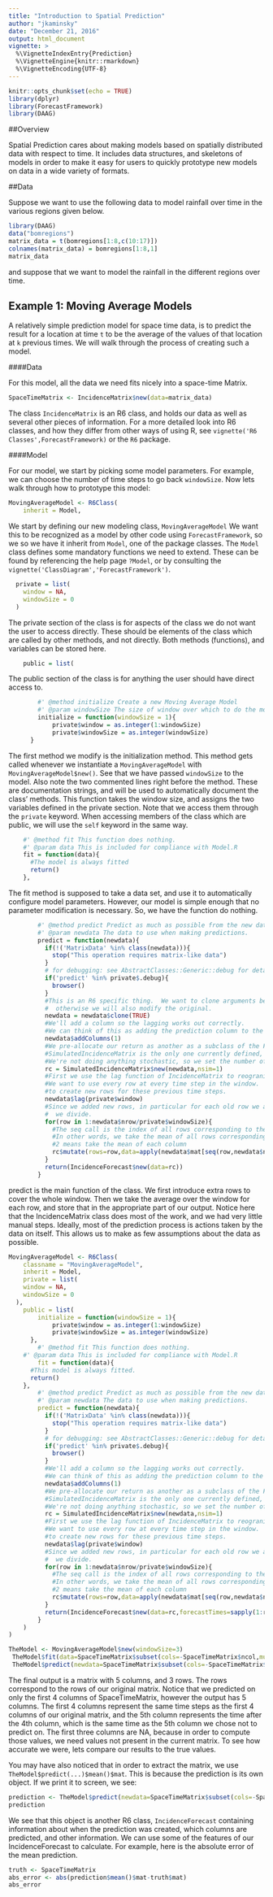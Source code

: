 ```yaml
---
title: "Introduction to Spatial Prediction"
author: "jkaminsky"
date: "December 21, 2016"
output: html_document
vignette: >
  %\VignetteIndexEntry{Prediction}
  %\VignetteEngine{knitr::rmarkdown}
  %\VignetteEncoding{UTF-8}
---
```


```r
knitr::opts_chunk$set(echo = TRUE)
library(dplyr)
library(ForecastFramework)
library(DAAG)
```
##Overview

Spatial Prediction cares about making models based on spatially distributed data with respect to time.  It includes data structures, and skeletons of models in order to make it easy for users to quickly prototype new models on data in a wide variety of formats.

##Data

Suppose we want to use the following data to model rainfall over time in the various regions given below.

```r
library(DAAG)
data("bomregions")
matrix_data = t(bomregions[1:8,c(10:17)])
colnames(matrix_data) = bomregions[1:8,1]
matrix_data
```

and suppose that we want to model the rainfall in the different regions over time.

## Example 1: Moving Average Models

A relatively simple prediction model for space time data, is to predict the result for a location at time ```t``` to be the average of the values of that location at ```k``` previous times.  We will walk through the process of creating such a model.

####Data

For this model, all the data we need fits nicely into a space-time Matrix.
```r
SpaceTimeMatrix <- IncidenceMatrix$new(data=matrix_data)
```
The class ```IncidenceMatrix``` is an R6 class, and holds our data as well as several other pieces of information.  For a more detailed look into R6 classes, and how they differ from other ways of using R, see `vignette('R6 Classes',ForecastFramework)` or the `R6` package.  

####Model

For our model, we start by picking some model parameters.  For example, we can choose the number of time steps to go back ```windowSize```.  Now lets walk through how to prototype this model:

```r
MovingAverageModel <- R6Class(
	inherit = Model,
```
We start by defining our new modeling class, ```MovingAverageModel```  We want this to be recognized as a model by other code using ```ForecastFramework```, so we  so we have it inherit from ```Model```, one of the package classes.  The ```Model``` class defines some mandatory functions we need to extend.  These can be found by referencing the help page ```?Model```, or by consulting the ```vignette('ClassDiagram','ForecastFramework')```.
```r
  private = list(
    window = NA,
    windowSize = 0
  )
```
  The private section of the class is for aspects of the class we do not want the user to access directly.  These should be elements of the class which are called by other methods, and not directly.  Both methods (functions), and variables can be stored here.
```r
	public = list(
```
The public section of the class is for anything the user should have direct access to.
```r
		#' @method initialize Create a new Moving Average Model
		#' @param windowSize The size of window over which to do the moving average
		initialize = function(windowSize = 1){
			private$window = as.integer(1:windowSize)
			private$windowSize = as.integer(windowSize)
	  }
```
The first method we modify is the initialization method.  This method gets called whenever we instantiate a ```MovingAverageModel``` with ```MovingAverageModel$new()```.  See that we have passed ```windowSize``` to the model.  Also note the two commented lines right before the method.  These are documentation strings, and will be used to automatically document the class' methods.  This function takes the window size, and assigns the two variables defined in the private section.  Note that we access them through the `private` keyword.  When accessing members of the class which are public, we will use the `self` keyword in the same way.
```r
    #' @method fit This function does nothing.
    #' @param data This is included for compliance with Model.R
    fit = function(data){
      #The model is always fitted
      return()
    },
```
The fit method is supposed to take a data set, and use it to automatically configure model parameters.  However, our model is simple enough that no parameter modification is necessary.  So, we have the function do nothing.
```r
		#' @method predict Predict as much as possible from the new data
		#' @param newdata The data to use when making predictions.
		predict = function(newdata){
		  if(!('MatrixData' %in% class(newdata))){
		    stop("This operation requires matrix-like data")
		  }
		  # for debugging: see AbstractClasses::Generic::debug for details.
		  if('predict' %in% private$.debug){
		    browser()
		  }
		  #This is an R6 specific thing.  We want to clone arguments before we use them, because
		  #  otherwise we will also modify the original.
		  newdata = newdata$clone(TRUE)
		  #We'll add a column so the lagging works out correctly.
		  #We can think of this as adding the prediction column to the data.
		  newdata$addColumns(1)
		  #We pre-allocate our return as another as a subclass of the Forecast class.
		  #SimulatedIncidenceMatrix is the only one currently defined, so...
		  #We're not doing anything stochastic, so we set the number of simulations to 1.
		  rc = SimulatedIncidenceMatrix$new(newdata,nsim=1)
		  #First we use the lag function of IncidenceMatrix to reogranize the data.
		  #We want to use every row at every time step in the window.  The lag function allows us
		  #to create new rows for these previous time steps.
		  newdata$lag(private$window)
		  #Since we added new rows, in particular for each old row we added private$windowSize new rows
		  #  we divide.
		  for(row in 1:newdata$nrow/private$windowSize){
		    #The seq call is the index of all rows corresponding to the original row `row`
		    #In other words, we take the mean of all rows corresponding to lagged versions of the original row
		    #2 means take the mean of each column
		    rc$mutate(rows=row,data=apply(newdata$mat[seq(row,newdata$nrow,private$windowSize),],2,mean))
		  }
		  return(IncidenceForecast$new(data=rc))
		}
```
predict is the main function of the class.  We first introduce extra rows to cover the whole window.  Then we take the average over the window for each row, and store that in the appropriate part of our output.  Notice here that the IncidenceMatrix class does most of the work, and we had very little manual steps.  Ideally, most of the prediction process is actions taken by the data on itself.  This allows us to make as few assumptions about the data as possible.


```r
MovingAverageModel <- R6Class(
	classname = "MovingAverageModel",
	inherit = Model,
	private = list(
    window = NA,
    windowSize = 0
  ),
	public = list(
		initialize = function(windowSize = 1){
			private$window = as.integer(1:windowSize)
			private$windowSize = as.integer(windowSize)
	  },
		#' @method fit This function does nothing.
    #' @param data This is included for compliance with Model.R
		fit = function(data){
      #This model is always fitted.
      return()
    },
		#' @method predict Predict as much as possible from the new data
		#' @param newdata The data to use when making predictions.
		predict = function(newdata){
		  if(!('MatrixData' %in% class(newdata))){
		    stop("This operation requires matrix-like data")
		  }
		  # for debugging: see AbstractClasses::Generic::debug for details.
		  if('predict' %in% private$.debug){
		    browser()
		  }
		  #We'll add a column so the lagging works out correctly.
		  #We can think of this as adding the prediction column to the data.
		  newdata$addColumns(1)
		  #We pre-allocate our return as another as a subclass of the Forecast class.
		  #SimulatedIncidenceMatrix is the only one currently defined, so...
		  #We're not doing anything stochastic, so we set the number of simulations to 1.
		  rc = SimulatedIncidenceMatrix$new(newdata,nsim=1)
		  #First we use the lag function of IncidenceMatrix to reogranize the data.
		  #We want to use every row at every time step in the window.  The lag function allows us
		  #to create new rows for these previous time steps.
		  newdata$lag(private$window)
		  #Since we added new rows, in particular for each old row we added private$windowSize new rows
		  #  we divide.
		  for(row in 1:newdata$nrow/private$windowSize){
		    #The seq call is the index of all rows corresponding to the original row `row`
		    #In other words, we take the mean of all rows corresponding to lagged versions of the original row
		    #2 means take the mean of each column
		    rc$mutate(rows=row,data=apply(newdata$mat[seq(row,newdata$nrow,private$windowSize),],2,mean))
		  }
		  return(IncidenceForecast$new(data=rc,forecastTimes=sapply(1:rc$ncol,function(x){return(TRUE)})))
		}
	)
)
```

```r
TheModel <- MovingAverageModel$new(windowSize=3)
 TheModel$fit(data=SpaceTimeMatrix$subset(cols=-SpaceTimeMatrix$ncol,mutate=FALSE))
 TheModel$predict(newdata=SpaceTimeMatrix$subset(cols=-SpaceTimeMatrix$ncol,mutate=FALSE))$mean()$mat
```
The final output is a matrix with 5 columns, and 3 rows.  The rows correspond to the rows of our original matrix.  Notice that we predicted on only the first 4 columns of SpaceTimeMatrix, however the output has 5 columns.  The first 4 columns represent the same time steps as the first 4 columns of our original matrix, and the 5th column represents the time after the 4th column, which is the same time as the 5th column we chose not to predict on.  The first three columns are NA, because in order to compute those values, we need values not present in the current matrix.  To see how accurate we were, lets compare our results to the true values.

You may have also noticed that in order to extract the matrix, we use `TheModel$predict(...)$mean()$mat`.  This is because the prediction is its own object.  If we print it to screen, we see:
```r
prediction <- TheModel$predict(newdata=SpaceTimeMatrix$subset(cols=-SpaceTimeMatrix$ncol,mutate=FALSE))
prediction
```
We see that this object is another R6 class, `IncidenceForecast` containing information about when the prediction was created, which columns are predicted, and other information.  We can use some of the features of our IncidenceForecast to calculate.  For example, here is the absolute error of the mean prediction.

```r
truth <- SpaceTimeMatrix
abs_error <- abs(prediction$mean()$mat-truth$mat)
abs_error
```
